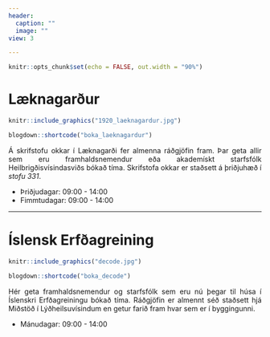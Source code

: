 ```yaml
---
header:
  caption: ""
  image: ""
view: 3

---
```


<style>
body {
text-align: justify}
</style>

```r
knitr::opts_chunk$set(echo = FALSE, out.width = "90%")
```

# Læknagarður

```r
knitr::include_graphics("1920_laeknagardur.jpg")
```


```r
blogdown::shortcode("boka_laeknagardur")
```

Á skrifstofu okkar í Læknagarði fer almenna ráðgjöfin fram. Þar geta allir sem eru framhaldsnemendur eða akademískt starfsfólk Heilbrigðisvísindasviðs bókað tíma. Skrifstofa okkar er staðsett á þriðjuhæð í *stofu 331*.

* Þriðjudagar: 09:00 - 14:00
* Fimmtudagar: 09:00 - 14:00

***

# Íslensk Erfðagreining

```r
knitr::include_graphics("decode.jpg")
```


```r
blogdown::shortcode("boka_decode")
```

Hér geta framhaldsnemendur og starfsfólk sem eru nú þegar til húsa í Íslenskri Erfðagreiningu bókað tíma. Ráðgjöfin er almennt séð staðsett hjá Miðstöð í Lýðheilsuvísindum en getur farið fram hvar sem er í byggingunni.

* Mánudagar: 09:00 - 14:00